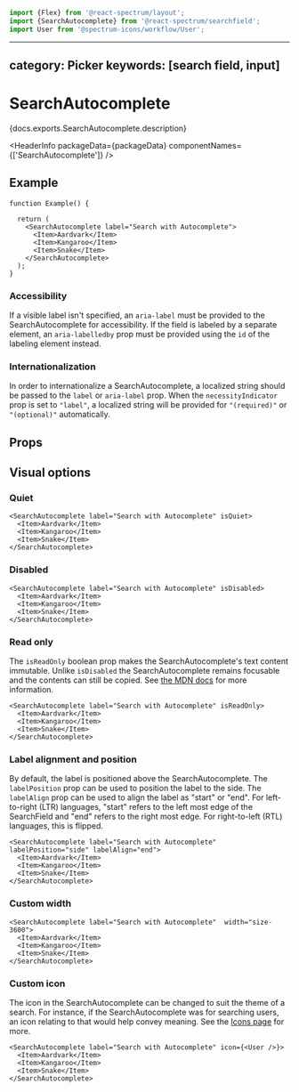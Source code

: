 <!-- Copyright 2020 Adobe. All rights reserved.
This file is licensed to you under the Apache License, Version 2.0 (the "License");
you may not use this file except in compliance with the License. You may obtain a copy
of the License at http://www.apache.org/licenses/LICENSE-2.0
Unless required by applicable law or agreed to in writing, software distributed under
the License is distributed on an "AS IS" BASIS, WITHOUT WARRANTIES OR REPRESENTATIONS
OF ANY KIND, either express or implied. See the License for the specific language
governing permissions and limitations under the License. -->



```jsx import
import {Flex} from '@react-spectrum/layout';
import {SearchAutocomplete} from '@react-spectrum/searchfield';
import User from '@spectrum-icons/workflow/User';
```

---
category: Picker
keywords: [search field, input]
---

# SearchAutocomplete

<p>{docs.exports.SearchAutocomplete.description}</p>

<HeaderInfo
  packageData={packageData}
  componentNames={['SearchAutocomplete']} />

## Example

```tsx example
function Example() {

  return (
    <SearchAutocomplete label="Search with Autocomplete">
      <Item>Aardvark</Item>
      <Item>Kangaroo</Item>
      <Item>Snake</Item>
    </SearchAutocomplete>
  );
}
```

### Accessibility

If a visible label isn't specified, an `aria-label` must be provided to the SearchAutocomplete for
accessibility. If the field is labeled by a separate element, an `aria-labelledby` prop must be provided using
the `id` of the labeling element instead.

### Internationalization

In order to internationalize a SearchAutocomplete, a localized string should be passed to the `label` or `aria-label` prop.
When the `necessityIndicator` prop is set to `"label"`, a localized string will be provided for `"(required)"` or `"(optional)"` automatically.

## Props

<PropTable component={docs.exports.SearchAutocomplete} links={docs.links} />

## Visual options

### Quiet

```tsx example
<SearchAutocomplete label="Search with Autocomplete" isQuiet>
  <Item>Aardvark</Item>
  <Item>Kangaroo</Item>
  <Item>Snake</Item>
</SearchAutocomplete>
```

### Disabled

```tsx example
<SearchAutocomplete label="Search with Autocomplete" isDisabled>
  <Item>Aardvark</Item>
  <Item>Kangaroo</Item>
  <Item>Snake</Item>
</SearchAutocomplete>
```

### Read only

The `isReadOnly` boolean prop makes the SearchAutocomplete's text content immutable. Unlike `isDisabled` the SearchAutocomplete remains focusable
and the contents can still be copied. See [the MDN docs](https://developer.mozilla.org/en-US/docs/Web/HTML/Attributes/readonly) for more information.

```tsx example
<SearchAutocomplete label="Search with Autocomplete" isReadOnly>
  <Item>Aardvark</Item>
  <Item>Kangaroo</Item>
  <Item>Snake</Item>
</SearchAutocomplete>
```

### Label alignment and position

By default, the label is positioned above the SearchAutocomplete. The `labelPosition` prop can be used to position the label to the side. The `labelAlign` prop can be used to align the label as "start" or "end". For left-to-right (LTR) languages, "start" refers to the left most edge of the SearchField and "end" refers to the right most edge. For right-to-left (RTL) languages, this is flipped.

```tsx example
<SearchAutocomplete label="Search with Autocomplete" labelPosition="side" labelAlign="end">
  <Item>Aardvark</Item>
  <Item>Kangaroo</Item>
  <Item>Snake</Item>
</SearchAutocomplete>
```

### Custom width

```tsx example
<SearchAutocomplete label="Search with Autocomplete"  width="size-3600">
  <Item>Aardvark</Item>
  <Item>Kangaroo</Item>
  <Item>Snake</Item>
</SearchAutocomplete>
```

### Custom icon
The icon in the SearchAutocomplete can be changed to suit the theme of a search. For instance, if the SearchAutocomplete was for searching users, an icon relating to that would help convey meaning. See the [Icons page](./Icon.html) for more.
```tsx example
<SearchAutocomplete label="Search with Autocomplete" icon={<User />}>
  <Item>Aardvark</Item>
  <Item>Kangaroo</Item>
  <Item>Snake</Item>
</SearchAutocomplete>
```
